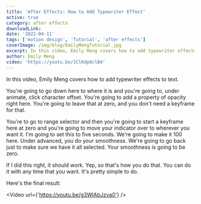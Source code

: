 ```yaml
---
title: 'After Effects: How to Add Typewriter Effect'
active: true
category: after effects
downloadLink:
date: '2022-04-11'
tags: ['motion design', 'Tutorial', 'after effects']
coverImage: /img/blog/EmilyMengTutorial.jpg
excerpt: In this video, Emily Meng covers how to add typewriter effects to text.
author: Emily Meng
video: 'https://youtu.be/1ClKdpOclB4'
---
```


In this video, Emily Meng covers how to add typewriter effects to text.

You're going to go down here to where it is and you're going to, under animate, click character offset. You're going to add a property of opacity right here. You're going to leave that at zero, and you don't need a keyframe for that.

You're to go to range selector and then you're going to start a keyframe here at zero and you're going to move your indicator over to wherever you want it. I'm going to set this to five seconds. We're going to make it 100 here. Under advanced, you do your smoothness. We're going to go back just to make sure we have it all selected. Your smoothness is going to be zero.

If I did this right, it should work. Yep, so that's how you do that. You can do it with any time that you want. It's pretty simple to do.

Here's the final result:

<Video url={'https://youtu.be/g3WIAbJzva0'} />
